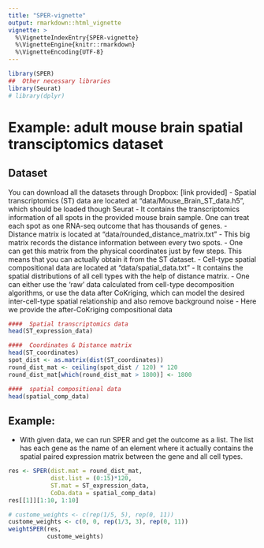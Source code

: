 ```yaml
---
title: "SPER-vignette"
output: rmarkdown::html_vignette
vignette: >
  %\VignetteIndexEntry{SPER-vignette}
  %\VignetteEngine{knitr::rmarkdown}
  %\VignetteEncoding{UTF-8}
---
```


```r
library(SPER)
##  Other necessary libraries
library(Seurat)
# library(dplyr)
```

# Example: adult mouse brain spatial transciptomics dataset

## Dataset
You can download all the datasets through Dropbox: [link provided]
- Spatial transcriptomics (ST) data are located at "data/Mouse_Brain_ST_data.h5", which should be loaded though Seurat 
  - It contains the transcriptomics information of all spots in the provided mouse brain sample. One can treat each spot as one RNA-seq outcome that has thousands of genes.
- Distance matrix is located at "data/rounded_distance_matrix.txt"
  - This big matrix records the distance information between every two spots. 
  - One can get this matrix from the physical coordinates just by few steps. This means that you can actually obtain it from the ST dataset.
- Cell-type spatial compositional data are located at "data/spatial_data.txt"
  - It contains the spatial distributions of all cell types with the help of distance matrix.
  - One can either use the 'raw' data calculated from cell-type decomposition algorithms, or use the data after CoKriging, which can model the desired inter-cell-type spatial relationship and also remove background noise 
  - Here we provide the after-CoKriging compositional data
  
```r
####  Spatial transcriptomics data
head(ST_expression_data)

####  Coordinates & Distance matrix
head(ST_coordinates)
spot_dist <- as.matrix(dist(ST_coordinates))
round_dist_mat <- ceiling(spot_dist / 120) * 120
round_dist_mat[which(round_dist_mat > 1800)] <- 1800

####  spatial compositional data
head(spatial_comp_data)
```

## Example: 
- With given data, we can run SPER and get the outcome as a list. The list has each gene as the name of an element where it actually contains the spatial paired expression matrix between the gene and all cell types. 

```r
res <- SPER(dist.mat = round_dist_mat,
            dist.list = (0:15)*120,
            ST.mat = ST_expression_data,
            CoDa.data = spatial_comp_data)
res[[1]][1:10, 1:10]
```

```r
# custome_weights <- c(rep(1/5, 5), rep(0, 11))
custome_weights <- c(0, 0, rep(1/3, 3), rep(0, 11))
weightSPER(res,
           custome_weights)
```

